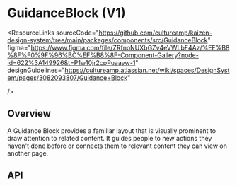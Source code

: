 
<Meta of={GuidanceBlockStories} />

# GuidanceBlock (V1)

<ResourceLinks
  sourceCode="https://github.com/cultureamp/kaizen-design-system/tree/main/packages/components/src/GuidanceBlock"
  figma="https://www.figma.com/file/ZRfnoNUXbGZv4eVWLbF4Az/%EF%B8%8F%F0%9F%96%BC%EF%B8%8F-Component-Gallery?node-id=622%3A149926&t=P1w10jr2cpPuaayw-1"
  designGuidelines="https://cultureamp.atlassian.net/wiki/spaces/DesignSystem/pages/3082093807/Guidance+Block"

/>

<KAIOInstallation exportNames="GuidanceBlock" version="1" family="containers" />

## Overview

A Guidance Block provides a familiar layout that is visually prominent to draw attention to related content.
It guides people to new actions they haven't done before or connects them to relevant content they can view on another page.

<Canvas of={GuidanceBlockStories.Playground} />
<Controls of={GuidanceBlockStories.Playground} />

## API

<DocsStory of={GuidanceBlockStories.Actions} />

<DocsStory of={GuidanceBlockStories.Tooltip} />

<DocsStory of={GuidanceBlockStories.CustomContent} />

<DocsStory of={GuidanceBlockStories.Stacked} />

<DocsStory of={GuidanceBlockStories.SceneExample} />

<DocsStory of={GuidanceBlockStories.Variants} />
